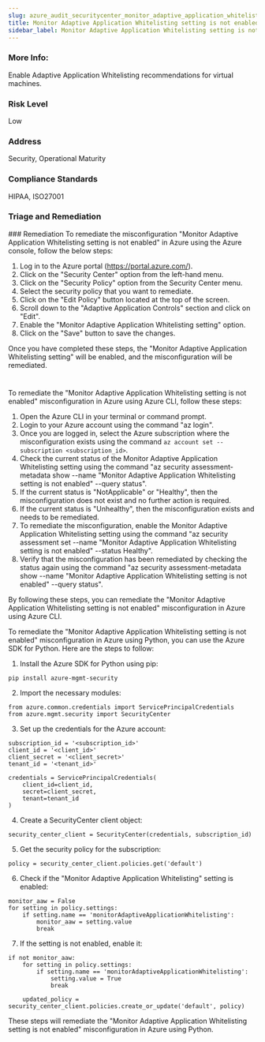 ```yaml
---
slug: azure_audit_securitycenter_monitor_adaptive_application_whitelisting_disabled
title: Monitor Adaptive Application Whitelisting setting is not enabled
sidebar_label: Monitor Adaptive Application Whitelisting setting is not enabled
---
```


### More Info:

Enable Adaptive Application Whitelisting recommendations for virtual machines.

### Risk Level

Low

### Address

Security, Operational Maturity

### Compliance Standards

HIPAA, ISO27001

### Triage and Remediation
<Tabs>
<Tab title='Remediation'>
### Remediation

<AccordionGroup>
<Accordion title='Using Console' defaultOpen='true'>
To remediate the misconfiguration "Monitor Adaptive Application Whitelisting setting is not enabled" in Azure using the Azure console, follow the below steps:

1. Log in to the Azure portal (https://portal.azure.com/).
2. Click on the "Security Center" option from the left-hand menu.
3. Click on the "Security Policy" option from the Security Center menu.
4. Select the security policy that you want to remediate.
5. Click on the "Edit Policy" button located at the top of the screen.
6. Scroll down to the "Adaptive Application Controls" section and click on "Edit".
7. Enable the "Monitor Adaptive Application Whitelisting setting" option.
8. Click on the "Save" button to save the changes.

Once you have completed these steps, the "Monitor Adaptive Application Whitelisting setting" will be enabled, and the misconfiguration will be remediated.

#
</Accordion>

<Accordion title='Using CLI'>
To remediate the "Monitor Adaptive Application Whitelisting setting is not enabled" misconfiguration in Azure using Azure CLI, follow these steps:

1. Open the Azure CLI in your terminal or command prompt.
2. Login to your Azure account using the command "az login".
3. Once you are logged in, select the Azure subscription where the misconfiguration exists using the command `az account set --subscription <subscription_id>`.
4. Check the current status of the Monitor Adaptive Application Whitelisting setting using the command "az security assessment-metadata show --name "Monitor Adaptive Application Whitelisting setting is not enabled" --query status".
5. If the current status is "NotApplicable" or "Healthy", then the misconfiguration does not exist and no further action is required.
6. If the current status is "Unhealthy", then the misconfiguration exists and needs to be remediated.
7. To remediate the misconfiguration, enable the Monitor Adaptive Application Whitelisting setting using the command "az security assessment set --name "Monitor Adaptive Application Whitelisting setting is not enabled" --status Healthy".
8. Verify that the misconfiguration has been remediated by checking the status again using the command "az security assessment-metadata show --name "Monitor Adaptive Application Whitelisting setting is not enabled" --query status".

By following these steps, you can remediate the "Monitor Adaptive Application Whitelisting setting is not enabled" misconfiguration in Azure using Azure CLI.
</Accordion>

<Accordion title='Using Python'>
To remediate the "Monitor Adaptive Application Whitelisting setting is not enabled" misconfiguration in Azure using Python, you can use the Azure SDK for Python. Here are the steps to follow:

1. Install the Azure SDK for Python using pip:

```
pip install azure-mgmt-security
```

2. Import the necessary modules:

```
from azure.common.credentials import ServicePrincipalCredentials
from azure.mgmt.security import SecurityCenter
```

3. Set up the credentials for the Azure account:

```
subscription_id = '<subscription_id>'
client_id = '<client_id>'
client_secret = '<client_secret>'
tenant_id = '<tenant_id>'

credentials = ServicePrincipalCredentials(
    client_id=client_id,
    secret=client_secret,
    tenant=tenant_id
)
```

4. Create a SecurityCenter client object:

```
security_center_client = SecurityCenter(credentials, subscription_id)
```

5. Get the security policy for the subscription:

```
policy = security_center_client.policies.get('default')
```

6. Check if the "Monitor Adaptive Application Whitelisting" setting is enabled:

```
monitor_aaw = False
for setting in policy.settings:
    if setting.name == 'monitorAdaptiveApplicationWhitelisting':
        monitor_aaw = setting.value
        break
```

7. If the setting is not enabled, enable it:

```
if not monitor_aaw:
    for setting in policy.settings:
        if setting.name == 'monitorAdaptiveApplicationWhitelisting':
            setting.value = True
            break

    updated_policy = security_center_client.policies.create_or_update('default', policy)
```

These steps will remediate the "Monitor Adaptive Application Whitelisting setting is not enabled" misconfiguration in Azure using Python.
</Accordion>

</AccordionGroup>
</Tab>
</Tabs>

